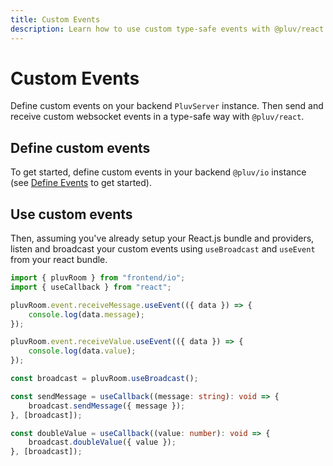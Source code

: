 ```yaml
---
title: Custom Events
description: Learn how to use custom type-safe events with @pluv/react.
---
```



# Custom Events

Define custom events on your backend `PluvServer` instance. Then send and receive custom websocket events in a type-safe way with `@pluv/react`.

## Define custom events

To get started, define custom events in your backend `@pluv/io` instance (see [Define Events](/docs/io/define-events) to get started).

## Use custom events

Then, assuming you've already setup your React.js bundle and providers, listen and broadcast your custom events using `useBroadcast` and `useEvent` from your react bundle.

```ts
import { pluvRoom } from "frontend/io";
import { useCallback } from "react";

pluvRoom.event.receiveMessage.useEvent(({ data }) => {
    console.log(data.message);
});

pluvRoom.event.receiveValue.useEvent(({ data }) => {
    console.log(data.value);
});

const broadcast = pluvRoom.useBroadcast();

const sendMessage = useCallback((message: string): void => {
    broadcast.sendMessage({ message });
}, [broadcast]);

const doubleValue = useCallback((value: number): void => {
    broadcast.doubleValue({ value });
}, [broadcast]);
```

